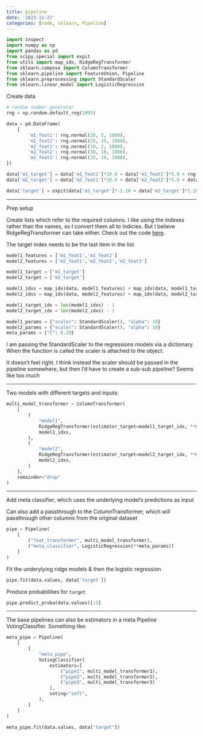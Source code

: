 ```yaml
---
title: pipeline
date: '2023-12-27'
categories: [code, sklearn, Pipeline]
---
```



```python
import inspect
import numpy as np
import pandas as pd
from scipy.special import expit
from utils import map_idx, RidgeRegTransformer
from sklearn.compose import ColumnTransformer
from sklearn.pipeline import FeatureUnion, Pipeline
from sklearn.preprocessing import StandardScaler
from sklearn.linear_model import LogisticRegression
```

Create data

```python
# random number generator
rng = np.random.default_rng(1995)

data = pd.DataFrame(
    {
        'm1_feat1': rng.normal(20, 5, 1000),
        'm1_feat2': rng.normal(25, 15, 1000),
        'm2_feat1': rng.normal(10, 2, 1000),
        'm2_feat2': rng.normal(30, 10, 1000),
        'm2_feat3': rng.normal(15, 10, 1000),        
})

data['m1_target'] = data['m1_feat1']*10.0 + data['m1_feat1']*5.0 + rng.normal(0, 5, 1000)
data['m2_target'] = data['m2_feat1']*10.0 + data['m2_feat2']*5.0 + data['m2_feat3']*1.2 + rng.normal(0, 5, 1000)

data['target'] = expit(data['m1_target']*-1.10 + data['m2_target']*1.20 + rng.normal(0, 100, 1000)).round()
```

---

Prep setup

Create lists which refer to the required columns. I like using the indexes rather than the names, so I convert them all to indicies. But I believe RidgeRegTransformer can take either. Check out the code [here](https://github.com/Vinnie-Palazeti/vinnie-palazeti.github.io/blob/main/posts/pipeline/utils.py).


The target index needs to be the last item in the list.

```python
model1_features = ['m1_feat1','m1_feat2']
model2_features = ['m2_feat1','m2_feat2','m2_feat3']

model1_target = ['m1_target']
model2_target = ['m2_target']

model1_idxs = map_idx(data, model1_features) + map_idx(data, model1_target)
model2_idxs = map_idx(data, model2_features) + map_idx(data, model2_target)

model1_target_idx = len(model1_idxs) - 1
model2_target_idx = len(model2_idxs) - 1

model1_params = {"scaler": StandardScaler(), "alpha": 10}
model2_params = {"scaler": StandardScaler(), "alpha": 10}
meta_params = {"C": 0.20}
```

I am passing the StandardScaler to the regressions models via a dictionary. When the function is called the scaler is attached to the object.

It doesn't feel right. I think instead the scaler should be passed in the pipeline somewhere, but then I'd have to create a sub-sub pipeline? Seems like too much

--- 

Two models with different targets and inputs

```python
multi_model_transformer = ColumnTransformer(
    [
        (
            "model1",
            RidgeRegTransformer(estimator_target=model1_target_idx, **model1_params),
            model1_idxs,
        ),
        (
            "model2",
            RidgeRegTransformer(estimator_target=model2_target_idx, **model2_params),
            model2_idxs,
        )
    ],
    remainder="drop"
)
```


--- 

Add meta classifier, which uses the underlying model's predictions as input

Can also add a passthrough to the ColumnTransformer, which will passthrough other columns from the original dataset

```python
pipe = Pipeline(
    [
        ("feat_transformer", multi_model_transformer),
        ("meta_classifier", LogisticRegression(**meta_params))
    ]
)
```

Fit the underylying ridge models & then the logistic regression

```python
pipe.fit(data.values, data['target'])
```

Produce probabilities for `target` 

```python
pipe.predict_proba(data.values)[:5]
```


---

The base pipelines can also be estimators in a meta Pipeline VotingClassifier. Something like:

```python
meta_pipe = Pipeline(
    [
        [
            "meta_pipe",
            VotingClassifier(
                estimators=[
                    ("pipe1", multi_model_transformer1),
                    ("pipe2", multi_model_transformer2),
                    ("pipe3", multi_model_transformer3)
                ],
                voting="soft",
            ),
        ]
    ]
)

meta_pipe.fit(data.values, data["target"])
```